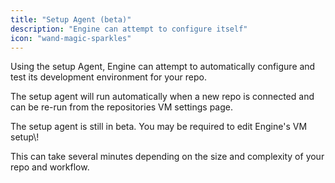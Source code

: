 ```yaml
---
title: "Setup Agent (beta)"
description: "Engine can attempt to configure itself"
icon: "wand-magic-sparkles"
---
```


Using the setup Agent, Engine can attempt to automatically configure and test its development environment for your repo.

The setup agent will run automatically when a new repo is connected and can be re-run from the repositories VM settings page.

<Warning>
  The setup agent is still in beta. You may be required to edit Engine's VM setup\!
</Warning>

This can take several minutes depending on the size and complexity of your repo and workflow.